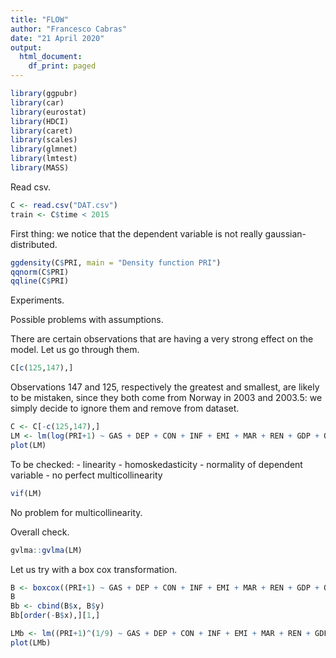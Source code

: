 ```yaml
---
title: "FLOW"
author: "Francesco Cabras"
date: "21 April 2020"
output:
  html_document:
    df_print: paged
---
```

```r
library(ggpubr)
library(car)
library(eurostat)
library(HDCI)
library(caret)
library(scales)
library(glmnet)
library(lmtest)
library(MASS)
```

Read csv.

```r
C <- read.csv("DAT.csv")
train <- C$time < 2015
```

First thing: we notice that the dependent variable is not really gaussian-distributed.

```r
ggdensity(C$PRI, main = "Density function PRI")
qqnorm(C$PRI)
qqline(C$PRI)
```
Experiments.

Possible problems with assumptions.

There are certain observations that are having a very strong effect on the model.
Let us go through them. 

```r
C[c(125,147),]
```

Observations 147 and 125, respectively the greatest and smallest, are likely to be mistaken, since they both come from Norway in 2003 and 2003.5: we simply decide to ignore them and remove from dataset.

```r
C <- C[-c(125,147),]
LM <- lm(log(PRI+1) ~ GAS + DEP + CON + INF + EMI + MAR + REN + GDP + OIL, C, subset=train)
plot(LM)
```

To be checked:
- linearity
- homoskedasticity
- normality of dependent variable
- no perfect multicollinearity

```r
vif(LM)
```

No problem for multicollinearity.

Overall check.

```r
gvlma::gvlma(LM)
```

Let us try with a box cox transformation.

```r
B <- boxcox((PRI+1) ~ GAS + DEP + CON + INF + EMI + MAR + REN + GDP + OIL, data=C, lambda = seq(-2, 9, 1/20))
B
Bb <- cbind(B$x, B$y)
Bb[order(-B$x),][1,]
```

```r
LMb <- lm((PRI+1)^(1/9) ~ GAS + DEP + CON + INF + EMI + MAR + REN + GDP + OIL, C)
plot(LMb)
```